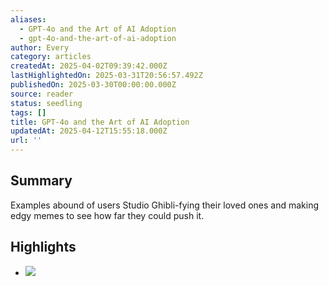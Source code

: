 ```yaml
---
aliases:
  - GPT-4o and the Art of AI Adoption
  - gpt-4o-and-the-art-of-ai-adoption
author: Every
category: articles
createdAt: 2025-04-02T09:39:42.000Z
lastHighlightedOn: 2025-03-31T20:56:57.492Z
publishedOn: 2025-03-30T00:00:00.000Z
source: reader
status: seedling
tags: []
title: GPT-4o and the Art of AI Adoption
updatedAt: 2025-04-12T15:55:18.000Z
url: ''
---
```

## Summary

Examples abound of users Studio Ghibli-fying their loved ones and making edgy memes to see how far they could push it.

## Highlights

- ![](https://d24ovhgu8s7341.cloudfront.net/uploads/editor/posts/3504/optimized_Screenshot%202025-03-28%20at%204.44.03%20PM.png)
